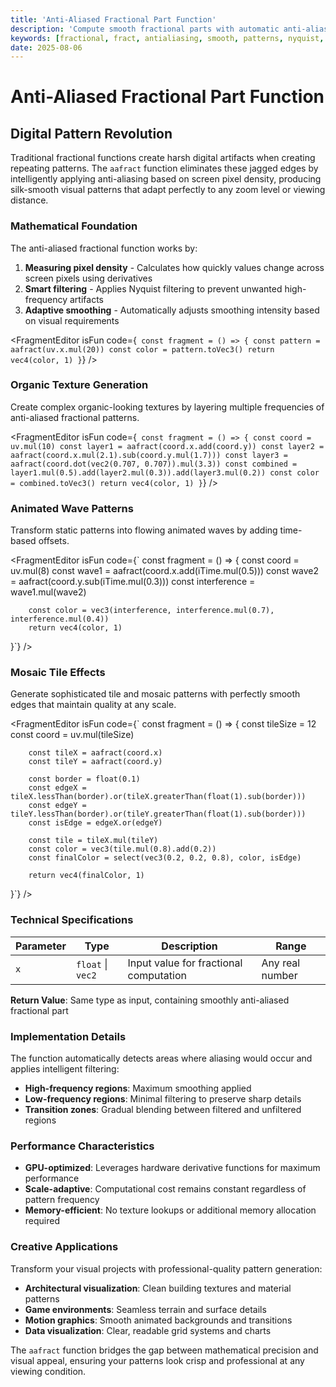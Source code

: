 ```yaml
---
title: 'Anti-Aliased Fractional Part Function'
description: 'Compute smooth fractional parts with automatic anti-aliasing for crisp, artifact-free patterns'
keywords: [fractional, fract, antialiasing, smooth, patterns, nyquist, filtering]
date: 2025-08-06
---
```



# Anti-Aliased Fractional Part Function

## Digital Pattern Revolution

Traditional fractional functions create harsh digital artifacts when creating repeating patterns. The `aafract` function eliminates these jagged edges by intelligently applying anti-aliasing based on screen pixel density, producing silk-smooth visual patterns that adapt perfectly to any zoom level or viewing distance.

### Mathematical Foundation

The anti-aliased fractional function works by:

1. **Measuring pixel density** - Calculates how quickly values change across screen pixels using derivatives
2. **Smart filtering** - Applies Nyquist filtering to prevent unwanted high-frequency artifacts
3. **Adaptive smoothing** - Automatically adjusts smoothing intensity based on visual requirements

<FragmentEditor
        isFun
        code={`
const fragment = () => {
        const pattern = aafract(uv.x.mul(20))
        const color = pattern.toVec3()
        return vec4(color, 1)
}`}
/>

### Organic Texture Generation

Create complex organic-looking textures by layering multiple frequencies of anti-aliased fractional patterns.

<FragmentEditor
        isFun
        code={`
const fragment = () => {
        const coord = uv.mul(10)
        const layer1 = aafract(coord.x.add(coord.y))
        const layer2 = aafract(coord.x.mul(2.1).sub(coord.y.mul(1.7)))
        const layer3 = aafract(coord.dot(vec2(0.707, 0.707)).mul(3.3))
        const combined = layer1.mul(0.5).add(layer2.mul(0.3)).add(layer3.mul(0.2))
        const color = combined.toVec3()
        return vec4(color, 1)
}`}
/>

### Animated Wave Patterns

Transform static patterns into flowing animated waves by adding time-based offsets.

<FragmentEditor
        isFun
        code={`
const fragment = () => {
        const coord = uv.mul(8)
        const wave1 = aafract(coord.x.add(iTime.mul(0.5)))
        const wave2 = aafract(coord.y.sub(iTime.mul(0.3)))
        const interference = wave1.mul(wave2)
        
        const color = vec3(interference, interference.mul(0.7), interference.mul(0.4))
        return vec4(color, 1)
}`}
/>

### Mosaic Tile Effects

Generate sophisticated tile and mosaic patterns with perfectly smooth edges that maintain quality at any scale.

<FragmentEditor
        isFun
        code={`
const fragment = () => {
        const tileSize = 12
        const coord = uv.mul(tileSize)
        
        const tileX = aafract(coord.x)
        const tileY = aafract(coord.y)
        
        const border = float(0.1)
        const edgeX = tileX.lessThan(border).or(tileX.greaterThan(float(1).sub(border)))
        const edgeY = tileY.lessThan(border).or(tileY.greaterThan(float(1).sub(border)))
        const isEdge = edgeX.or(edgeY)
        
        const tile = tileX.mul(tileY)
        const color = vec3(tile.mul(0.8).add(0.2))
        const finalColor = select(vec3(0.2, 0.2, 0.8), color, isEdge)
        
        return vec4(finalColor, 1)
}`}
/>

### Technical Specifications

| Parameter | Type              | Description                            | Range           |
| --------- | ----------------- | -------------------------------------- | --------------- |
| `x`       | `float` \| `vec2` | Input value for fractional computation | Any real number |

**Return Value**: Same type as input, containing smoothly anti-aliased fractional part

### Implementation Details

The function automatically detects areas where aliasing would occur and applies intelligent filtering:

- **High-frequency regions**: Maximum smoothing applied
- **Low-frequency regions**: Minimal filtering to preserve sharp details
- **Transition zones**: Gradual blending between filtered and unfiltered regions

### Performance Characteristics

- **GPU-optimized**: Leverages hardware derivative functions for maximum performance
- **Scale-adaptive**: Computational cost remains constant regardless of pattern frequency
- **Memory-efficient**: No texture lookups or additional memory allocation required

### Creative Applications

Transform your visual projects with professional-quality pattern generation:

- **Architectural visualization**: Clean building textures and material patterns
- **Game environments**: Seamless terrain and surface details
- **Motion graphics**: Smooth animated backgrounds and transitions
- **Data visualization**: Clear, readable grid systems and charts

The `aafract` function bridges the gap between mathematical precision and visual appeal, ensuring your patterns look crisp and professional at any viewing condition.

